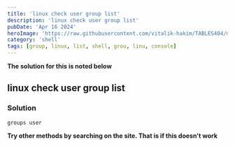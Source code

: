```yaml
---
title: 'linux check user group list'
description: 'linux check user group list'
pubDate: 'Apr 16 2024'
heroImage: 'https://raw.githubusercontent.com/vitalik-hakim/TABLES404/main/error_b/SHELL.jpg'
category: 'shell'
tags: [group, linux, list, shell, grou, linu, console]
---
```


**The solution for this is noted below**

## linux check user group list

### Solution

```shell
groups user
```

**Try other methods by searching on the site. That is if this doesn't work**
